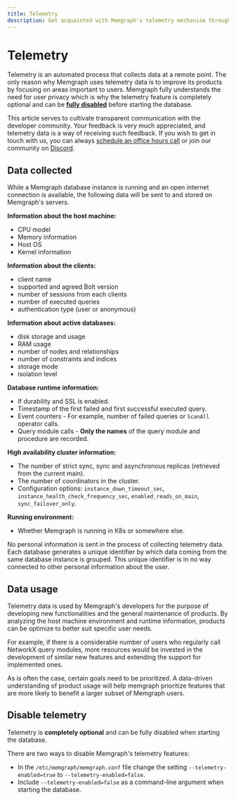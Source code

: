 ```yaml
---
title: Telemetry
description: Get acquainted with Memgraph's telemetry mechanism through our detailed documentation. A tool to augment your graph computing experience.
---
```


# Telemetry

Telemetry is an automated process that collects data at a remote point. The only
reason why Memgraph uses telemetry data is to improve its products by focusing
on areas important to users. Memgraph fully understands the need for user
privacy which is why the telemetry feature is completely optional and can be
**[fully disabled](#how-to-disable-telemetry)** before starting the database. 

This article serves to cultivate transparent communication with the developer
community. Your feedback is very much appreciated, and telemetry data is a way
of receiving such feedback. If you wish to get in touch with us, you can always
[schedule an office hours call](https://memgraph.com/office-hours) or join our
community on [Discord](https://www.discord.gg/memgraph).

## Data collected

While a Memgraph database instance is running and an open internet connection is
available, the following data will be sent to and stored on Memgraph's servers.

**Information about the host machine:**
  - CPU model
  - Memory information
  - Host OS
  - Kernel information   

**Information about the clients:**
  - client name
  - supported and agreed Bolt version
  - number of sessions from each clients
  - number of executed queries
  - authentication type (user or anonymous)


**Information about active databases:**
  - disk storage and usage
  - RAM usage
  - number of nodes and relationships
  - number of constraints and indices
  - storage mode 
  - isolation level 


**Database runtime information:**
  - If durability and SSL is enabled.
  - Timestamp of the first failed and first successful executed query.
  - Event counters - For example, number of failed queries or `ScanAll` operator calls.
  - Query module calls - **Only the names** of the query module and procedure are recorded.


**High availability cluster information:**
  - The number of strict sync, sync and asynchronous replicas (retrieved from the current main).
  - The number of coordinators in the cluster.
  - Configuration options: `instance_down_timeout_sec`, `instance_health_check_frequency_sec`, `enabled_reads_on_main`, `sync_failover_only`.

**Running environment:**
  - Whether Memgraph is running in K8s or somewhere else.


No personal information is sent in the process of collecting telemetry data.
Each database generates a unique identifier by which data coming from the same
database instance is grouped. This unique identifier is in no way connected to
other personal information about the user.

## Data usage

Telemetry data is used by Memgraph's developers for the purpose of developing
new functionalities and the general maintenance of products. By analyzing the
host machine environment and runtime information, products can be optimize to
better suit specific user needs.

For example, if there is a considerable number of users who regularly call
NetworkX query modules, more resources would be invested in the development of
similar new features and extending the support for implemented ones.

As is often the case, certain goals need to be prioritized. A data-driven
understanding of product usage will help memgraph prioritize features that are
more likely to benefit a larger subset of Memgraph users.

## Disable telemetry

Telemetry is **completely optional** and can be fully disabled when starting the
database. 

There are two ways to disable Memgraph's telemetry features:
- In the `/etc/memgraph/memgraph.conf` file change the setting
  `--telemetry-enabled=true` to `--telemetry-enabled=false`.
- Include `--telemetry-enabled=false` as a command-line argument when starting
  the database.
